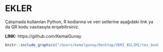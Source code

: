 # EKLER {-}


Çalışmada kullanılan Python, R kodlarına ve veri setlerine aşağıdaki link ya da QR kodu vasıtasıyla erişebilirsiniz.

**LINK:** https://github.com/KemalGunay


 
```r
knitr::include_graphics("/Users/kemalgunay/Desktop/VERI_BILIMI/tez_bookdown2/tablolar-sekiller/karekod.png")
```
